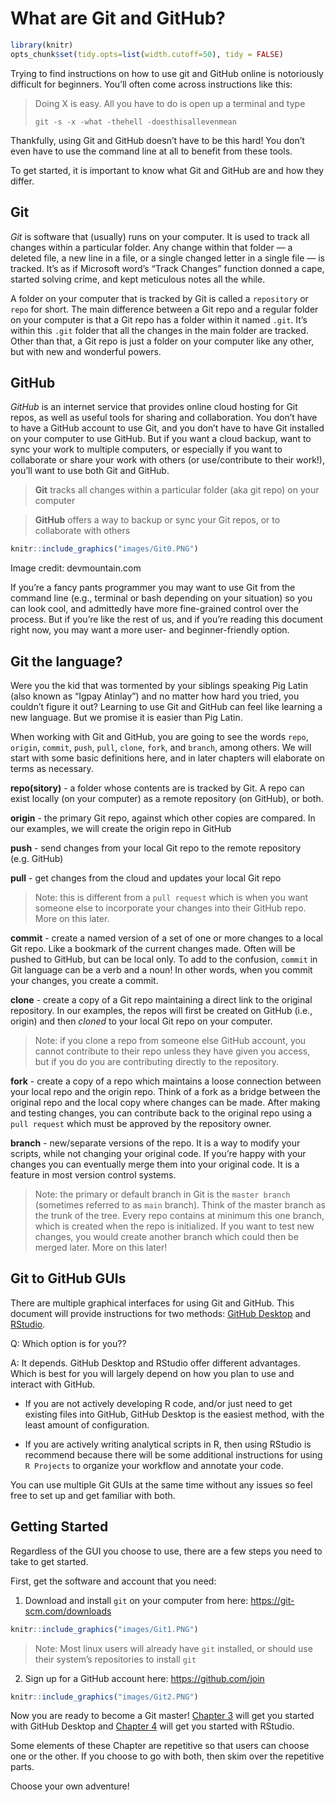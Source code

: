 # What are Git and GitHub? {#Git2}

```r

library(knitr)
opts_chunk$set(tidy.opts=list(width.cutoff=50), tidy = FALSE)

```

Trying to find instructions on how to use git and GitHub online is notoriously difficult for beginners. You'll often come across instructions like this:

> Doing X is easy. All you have to do is open up a terminal and type
>
> `git -s -x -what -thehell -doesthisallevenmean`

Thankfully, using Git and GitHub doesn't have to be this hard! You don't even have to use the command line at all to benefit from these tools.

To get started, it is important to know what Git and GitHub are and how they differ.

## Git {#Git2.1}

*Git* is software that (usually) runs on your computer. It is used to track all changes within a particular folder. Any change within that folder --- a deleted file, a new line in a file, or a single changed letter in a single file --- is tracked. It's as if Microsoft word's "Track Changes" function donned a cape, started solving crime, and kept meticulous notes all the while.

A folder on your computer that is tracked by Git is called a `repository` or `repo` for short. The main difference between a Git repo and a regular folder on your computer is that a Git repo has a folder within it named `.git`. It's within this `.git` folder that all the changes in the main folder are tracked. Other than that, a Git repo is just a folder on your computer like any other, but with new and wonderful powers.

## GitHub {#Git2.2}

*GitHub* is an internet service that provides online cloud hosting for Git repos, as well as useful tools for sharing and collaboration. You don't have to have a GitHub account to use Git, and you don't have to have Git installed on your computer to use GitHub. But if you want a cloud backup, want to sync your work to multiple computers, or especially if you want to collaborate or share your work with others (or use/contribute to their work!), you'll want to use both Git and GitHub.

> **Git** tracks all changes within a particular folder (aka git repo) on your computer

> **GitHub** offers a way to backup or sync your Git repos, or to collaborate with others

```r
knitr::include_graphics("images/Git0.PNG")
```

Image credit: devmountain.com

If you're a fancy pants programmer you may want to use Git from the command line (e.g., terminal or bash depending on your situation) so you can look cool, and admittedly have more fine-grained control over the process. But if you're like the rest of us, and if you're reading this document right now, you may want a more user- and beginner-friendly option.

## Git the language? {#Git2.3}

Were you the kid that was tormented by your siblings speaking Pig Latin (also known as "Igpay Atinlay") and no matter how hard you tried, you couldn't figure it out? Learning to use Git and GitHub can feel like learning a new language. But we promise it is easier than Pig Latin.

When working with Git and GitHub, you are going to see the words `repo`, `origin`, `commit`, `push`, `pull`, `clone`, `fork`, and `branch`, among others. We will start with some basic definitions here, and in later chapters will elaborate on terms as necessary.

**repo(sitory)** - a folder whose contents are is tracked by Git. A repo can exist locally (on your computer) as a remote repository (on GitHub), or both.

**origin** - the primary Git repo, against which other copies are compared. In our examples, we will create the origin repo in GitHub

**push** - send changes from your local Git repo to the remote repository (e.g. GitHub)

**pull** - get changes from the cloud and updates your local Git repo

> Note: this is different from a `pull request` which is when you want someone else to incorporate your changes into their GitHub repo. More on this later.

**commit** - create a named version of a set of one or more changes to a local Git repo. Like a bookmark of the current changes made. Often will be pushed to GitHub, but can be local only. To add to the confusion, `commit` in Git language can be a verb and a noun! In other words, when you commit your changes, you create a commit.

**clone** - create a copy of a Git repo maintaining a direct link to the original repository. In our examples, the repos will first be created on GitHub (i.e., origin) and then *cloned* to your local Git repo on your computer.

> Note: if you clone a repo from someone else GitHub account, you cannot contribute to their repo unless they have given you access, but if you do you are contributing directly to the repository.

**fork** - create a copy of a repo which maintains a loose connection between your local repo and the origin repo. Think of a fork as a bridge between the original repo and the local copy where changes can be made. After making and testing changes, you can contribute back to the original repo using a `pull request` which must be approved by the repository owner.

**branch** - new/separate versions of the repo. It is a way to modify your scripts, while not changing your original code. If you're happy with your changes you can eventually merge them into your original code. It is a feature in most version control systems.

> Note: the primary or default branch in Git is the `master branch` (sometimes referred to as `main` branch). Think of the master branch as the trunk of the tree. Every repo contains at minimum this one branch, which is created when the repo is initialized. If you want to test new changes, you would create another branch which could then be merged later. More on this later!

## Git to GitHub GUIs {#Git2.4}

There are multiple graphical interfaces for using Git and GitHub. This document will provide instructions for two methods: [GitHub Desktop](#Desk3) and [RStudio](#RStud4).

Q: Which option is for you??

A: It depends. GitHub Desktop and RStudio offer different advantages. Which is best for you will largely depend on how you plan to use and interact with GitHub.

-   If you are not actively developing R code, and/or just need to get existing files into GitHub, GitHub Desktop is the easiest method, with the least amount of configuration.

-   If you are actively writing analytical scripts in R, then using RStudio is recommend because there will be some additional instructions for using `R Projects` to organize your workflow and annotate your code.

You can use multiple Git GUIs at the same time without any issues so feel free to set up and get familiar with both.

## Getting Started {#Git2.5}

Regardless of the GUI you choose to use, there are a few steps you need to take to get started.

First, get the software and account that you need:

1.  Download and install `git` on your computer from here: <https://git-scm.com/downloads>

```r
knitr::include_graphics("images/Git1.PNG")
```

> Note: Most linux users will already have `git` installed, or should use their system's repositories to install `git`

2.  Sign up for a GitHub account here: <https://github.com/join>

```r
knitr::include_graphics("images/Git2.PNG")
```

Now you are ready to become a Git master! [Chapter 3](#Desk3) will get you started with GitHub Desktop and [Chapter 4](#RStud4) will get you started with RStudio.

Some elements of these Chapter are repetitive so that users can choose one or the other. If you choose to go with both, then skim over the repetitive parts.

Choose your own adventure!
